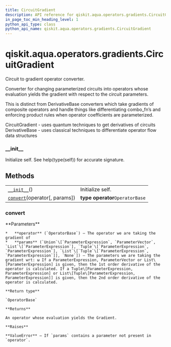 ```yaml
---
title: CircuitGradient
description: API reference for qiskit.aqua.operators.gradients.CircuitGradient
in_page_toc_min_heading_level: 1
python_api_type: class
python_api_name: qiskit.aqua.operators.gradients.CircuitGradient
---
```


# qiskit.aqua.operators.gradients.CircuitGradient

<Class id="qiskit.aqua.operators.gradients.CircuitGradient" isDedicatedPage={true} github="https://github.com/qiskit-community/qiskit-aqua/tree/stable/0.9/qiskit/aqua/operators/gradients/circuit_gradients/circuit_gradient.py" signature="CircuitGradient" modifiers="class">
  Circuit to gradient operator converter.

  Converter for changing parameterized circuits into operators whose evaluation yields the gradient with respect to the circuit parameters.

  This is distinct from DerivativeBase converters which take gradients of composite operators and handle things like differentiating combo\_fn’s and enforcing product rules when operator coefficients are parameterized.

  CircuitGradient - uses quantum techniques to get derivatives of circuits DerivativeBase - uses classical techniques to differentiate operator flow data structures

  ### \_\_init\_\_

  <Function id="qiskit.aqua.operators.gradients.CircuitGradient.__init__" signature="__init__()">
    Initialize self. See help(type(self)) for accurate signature.
  </Function>

  ## Methods

  |                                                                                                                                                      |                                 |
  | ---------------------------------------------------------------------------------------------------------------------------------------------------- | ------------------------------- |
  | [`__init__`](#qiskit.aqua.operators.gradients.CircuitGradient.__init__ "qiskit.aqua.operators.gradients.CircuitGradient.__init__")()                 | Initialize self.                |
  | [`convert`](#qiskit.aqua.operators.gradients.CircuitGradient.convert "qiskit.aqua.operators.gradients.CircuitGradient.convert")(operator\[, params]) | **type operator**`OperatorBase` |

  ### convert

  <Function id="qiskit.aqua.operators.gradients.CircuitGradient.convert" signature="convert(operator, params=None)" modifiers="abstract">
    **Parameters**

    *   **operator** (`OperatorBase`) – The operator we are taking the gradient of
    *   **params** (`Union`\[`ParameterExpression`, `ParameterVector`, `List`\[`ParameterExpression`], `Tuple`\[`ParameterExpression`, `ParameterExpression`], `List`\[`Tuple`\[`ParameterExpression`, `ParameterExpression`]], `None`]) – The parameters we are taking the gradient wrt: ω If a ParameterExpression, ParameterVector or List\[ParameterExpression] is given, then the 1st order derivative of the operator is calculated. If a Tuple\[ParameterExpression, ParameterExpression] or List\[Tuple\[ParameterExpression, ParameterExpression]] is given, then the 2nd order derivative of the operator is calculated.

    **Return type**

    `OperatorBase`

    **Returns**

    An operator whose evaluation yields the Gradient.

    **Raises**

    **ValueError** – If `params` contains a parameter not present in `operator`.
  </Function>
</Class>

